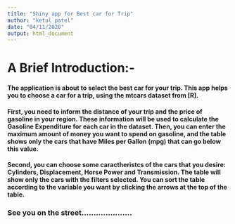---
title: "Shiny app for Best car for Trip"
author: "ketul patel"
date: "04/11/2020"
output: html_document
---

# A Brief Introduction:-

#### The application is about to select the best car for your trip. This app helps you to choose a car for a trip, using the mtcars dataset from [R].



#### First, you need to inform the distance of your trip and the price of gasoline in your region. These information will be used to calculate the Gasoline Expenditure for each car in the dataset. Then, you can enter the maximum amount of money you want to spend on gasoline, and the table shows only the cars that have Miles per Gallon (mpg) that can go below this value.



#### Second, you can choose some caractheristcs of the cars that you desire: Cylinders, Displacement, Horse Power and Transmission. The table will show only the cars with the filters selected. You can sort the table according to the variable you want by clicking the arrows at the top of the table.


### See you on the street.....................